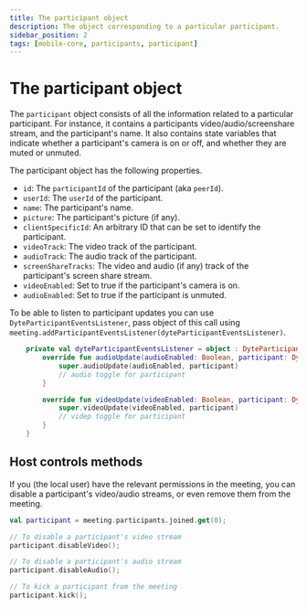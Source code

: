 ```yaml
---
title: The participant object
description: The object corresponding to a particular participant.
sidebar_position: 2
tags: [mobile-core, participants, participant]
---
```


# The participant object

The `participant` object consists of all the information related to a particular
participant. For instance, it contains a participants video/audio/screenshare
stream, and the participant's name. It also contains state variables that
indicate whether a participant's camera is on or off, and whether they are muted
or unmuted.

The participant object has the following properties.

- `id`: The `participantId` of the participant (aka `peerId`).
- `userId`: The `userId` of the participant.
- `name`: The participant's name.
- `picture`: The participant's picture (if any).
- `clientSpecificId`: An arbitrary ID that can be set to identify the
  participant.
- `videoTrack`: The video track of the participant.
- `audioTrack`: The audio track of the participant.
- `screenShareTracks`: The video and audio (if any) track of the participant's
  screen share stream.
- `videoEnabled`: Set to true if the participant's camera is on.
- `audioEnabled`: Set to true if the participant is unmuted.

To be able to listen to participant updates you can use
`DyteParticipantEventsListener`, pass object of this call using
`meeting.addParticipantEventsListener(dyteParticipantEventsListener)`.

```kotlin
    private val dyteParticipantEventsListener = object : DyteParticipantEventsListener {
        override fun audioUpdate(audioEnabled: Boolean, participant: DyteMeetingParticipant) {
            super.audioUpdate(audioEnabled, participant)
            // audio toggle for participant
        }

        override fun videoUpdate(videoEnabled: Boolean, participant: DyteMeetingParticipant) {
            super.videoUpdate(videoEnabled, participant)
            // videp toggle for participant
        }
    }
```

## Host controls methods

If you (the local user) have the relevant permissions in the meeting, you can
disable a participant's video/audio streams, or even remove them from the
meeting.

```kotlin
val participant = meeting.participants.joined.get(0);

// To disable a participant's video stream
participant.disableVideo();

// To disable a participant's audio stream
participant.disableAudio();

// To kick a participant from the meeting
participant.kick();
```
